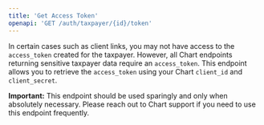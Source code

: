 ```yaml
---
title: 'Get Access Token'
openapi: 'GET /auth/taxpayer/{id}/token'
---
```

In certain cases such as client links, you may not have access to the `access_token` created for the taxpayer.
However, all Chart endpoints returning sensitive taxpayer data require an `access_token`.
This endpoint allows you to retrieve the `access_token` using your Chart `client_id` and `client_secret`.

**Important:** This endpoint should be used sparingly and only when absolutely necessary.
Please reach out to Chart support if you need to use this endpoint frequently.
